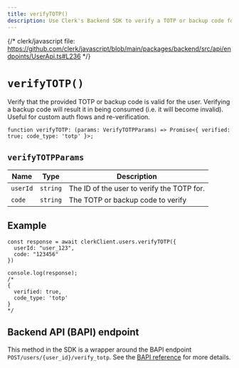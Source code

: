 ```yaml
---
title: verifyTOTP()
description: Use Clerk's Backend SDK to verify a TOTP or backup code for a user.
---
```


{/* clerk/javascript file: https://github.com/clerk/javascript/blob/main/packages/backend/src/api/endpoints/UserApi.ts#L236 */}

# `verifyTOTP()`

Verify that the provided TOTP or backup code is valid for the user. Verifying a backup code will result it in being consumed (i.e. it will become invalid). Useful for custom auth flows and re-verification.

```tsx {{ prettier: false }}
function verifyTOTP: (params: VerifyTOTPParams) => Promise<{ verified: true; code_type: 'totp' }>;
```

## `verifyTOTPParams`

| Name | Type | Description |
| - | - | - |
| `userId` | `string` | The ID of the user to verify the TOTP for. |
| `code` | `string` | The TOTP or backup code to verify |

## Example

```tsx {{ prettier: false }}
const response = await clerkClient.users.verifyTOTP({
  userId: "user_123",
  code: "123456"
})

console.log(response);
/*
{
  verified: true,
  code_type: 'totp'
}
*/
```

## Backend API (BAPI) endpoint

This method in the SDK is a wrapper around the BAPI endpoint `POST/users/{user_id}/verify_totp`. See the [BAPI reference](https://clerk.com/docs/reference/backend-api/tag/Users#operation/VerifyTOTP) for more details.
